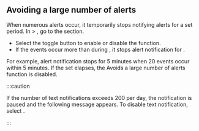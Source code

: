 ## Avoiding a large number of alerts

When numerous alerts occur, it temporarily stops notifying alerts for a set period. In <Cmdname sid="event_statistic" className="uitext" /> &gt; <Cmdname sid="eventNoti" className="uitext" />, go to the <Cmdname sid="aboids_large_number_alerts" className="uitext" /> section.

- Select the <Cmdname sid="enable" className="uitext" /> toggle button to enable or disable the function.
- If the events occur more than <Cmdname sid="number_of_detections" className="uitext" /> during <Cmdname sid="detection_time" className="uitext" />, it stops alert notification for <Cmdname sid="pause_time" className="uitext" />.

For example, alert notification stops for 5 minutes when 20 events occur within 5 minutes. If the set <Cmdname sid="pause_time" className="uitext" /> elapses, the Avoids a large number of alerts function is disabled.

:::caution

If the number of text notifications exceeds 200 per day, the notification is paused and the following message appears. To disable text notification, select <Cmdname sid="terminate_now" className="uitext" />.

<ImgLang img='notification-set-large-message-warning.png' desc='Unblock SMS' />

:::
